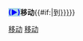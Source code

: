 <noinclude>{{pp-template}}</noinclude><span style="font-weight: bold; color: blue; background: lightblue;">(►)</span>'''移动'''{{#if:{{{1|}}}|到[[{{{1|}}}]]}}<noinclude>
[[Category:投票模板|移动]]
[[Category:訊息圖示模板|移动]]
</noinclude>